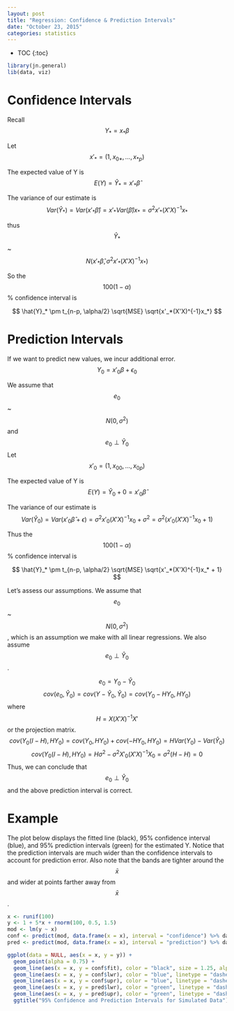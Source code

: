 ```yaml
---
layout: post
title: "Regression: Confidence & Prediction Intervals"
date: "October 23, 2015"
categories: statistics
---
```


* TOC
{:toc}

```r
library(jn.general)
lib(data, viz)
```

# Confidence Intervals
Recall $$ Y_* = x_*\beta $$

Let $$ x'_* = (1, x_{0*}, ..., x_{*p}) $$ 

The expected value of Y is 
$$ E(Y) = \hat{Y}_* = x'_*\hat{\beta} $$

The variance of our estimate is
$$ Var(\hat{Y}_*) = Var(x'_*\hat{\beta}) = x'_*Var(\hat{\beta})x_* = \sigma^2x'_*(X'X)^{-1}x_* $$

thus $$ \hat{Y}_* $$ ~ $$ N(x'_*\hat{\beta}, \sigma^2x'_*(X'X)^{-1}x_*) $$

So the $$100(1-\alpha)$$% confidence interval is

$$ \hat{Y}_* \pm t_{n-p, \alpha/2} \sqrt{MSE} \sqrt{x'_*(X'X)^{-1}x_*} $$

# Prediction Intervals
If we want to predict new values, we incur additional error. 
$$ Y_0 = x'_0\beta + \epsilon_0 $$

We assume that $$ e_0 $$ ~ $$ N(0, \sigma^2) $$ and $$ e_0 \perp \hat{Y}_0 $$ 
Let $$ x'_0 = (1, x_{00}, ..., x_{0p}) $$

The expected value of Y is
$$ E(Y) = \hat{Y}_0 + 0 = x'_0\hat{\beta} $$

The variance of our estimate is
$$ Var(\hat{Y}_0) = Var(x'_0\hat{\beta} + \epsilon) = \sigma^2x'_0(X'X)^{-1}x_0 + \sigma^2 = \sigma^2 (x'_0(X'X)^{-1}x_0 + 1) $$

Thus the $$100(1-\alpha)$$% confidence interval is

$$ \hat{Y}_* \pm t_{n-p, \alpha/2} \sqrt{MSE} \sqrt{x'_*(X'X)^{-1}x_* + 1} $$


Let's assess our assumptions. We assume that $$ e_0 $$ ~ $$ N(0, \sigma^2) $$, which is an assumption we make with all linear regressions. We also assume $$ e_0 \perp \hat{Y}_0 $$. 

$$ e_0 = Y_0 - \hat{Y}_0 $$
$$ cov(e_0, \hat{Y}_0) = cov(Y - \hat{Y}_0, \hat{Y}_0) = cov(Y_0 - HY_0, HY_0) $$
where $$ H = X(X'X)^{-1}X' $$ or the projection matrix.
$$ cov(Y_0(I - H), HY_0) = cov(Y_0, HY_0) + cov(-HY_0, HY_0) = H Var(Y_0) - Var(\hat{Y}_0) $$ 
$$ cov(Y_0(I - H), HY_0) = H \sigma^2 - \sigma^2X'_0(X'X)^{-1}X_0 = \sigma^2 (H - H) = 0 $$
Thus, we can conclude that $$ e_0 \perp \hat{Y}_0 $$ and the above prediction interval is correct.

# Example
The plot below displays the fitted line (black), 95% confidence interval (blue), and 95% prediction intervals (green) for the estimated Y. Notice that the prediction intervals are much wider than the confidence intervals to account for prediction error. Also note that the bands are tighter around the $$\bar{x}$$ and wider at points farther away from $$\bar{x}$$. 

```r
x <- runif(100)
y <- 1 + 5*x + rnorm(100, 0.5, 1.5)
mod <- lm(y ~ x)
conf <- predict(mod, data.frame(x = x), interval = "confidence") %>% data.frame
pred <- predict(mod, data.frame(x = x), interval = "prediction") %>% data.frame

ggplot(data = NULL, aes(x = x, y = y)) + 
  geom_point(alpha = 0.75) + 
  geom_line(aes(x = x, y = conf$fit), color = "black", size = 1.25, alpha = 0.8) + 
  geom_line(aes(x = x, y = conf$lwr), color = "blue", linetype = "dashed", size = 1.25, alpha = 0.8) + 
  geom_line(aes(x = x, y = conf$upr), color = "blue", linetype = "dashed", size = 1.25, alpha = 0.8) + 
  geom_line(aes(x = x, y = pred$lwr), color = "green", linetype = "dashed", size = 1.25, alpha = 0.8) + 
  geom_line(aes(x = x, y = pred$upr), color = "green", linetype = "dashed", size = 1.25, alpha = 0.8) + 
  ggtitle("95% Confidence and Prediction Intervals for Simulated Data") + xlab("X") + ylab("Y")
```

